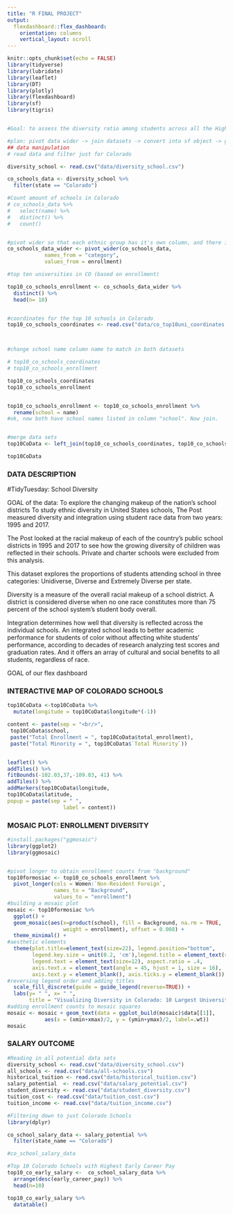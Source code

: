 ```yaml
---
title: "R FINAL PROJECT"
output: 
  flexdashboard::flex_dashboard:
    orientation: columns
    vertical_layout: scroll
---
```


```r
knitr::opts_chunk$set(echo = FALSE)
library(tidyverse)
library(lubridate)
library(leaflet)
library(DT)
library(plotly)
library(flexdashboard)
library(sf)
library(tigris)


#Goal: to assess the diversity ratio among students across all the Higher Education institutions in Colorado

#plan: pivot data wider -> join datasets -> convert into sf object -> good to map
## data manipulation
# read data and filter just for Colorado

diversity_school <- read.csv("data/diversity_school.csv")

co_schools_data <- diversity_school %>% 
  filter(state == "Colorado") 

#Count amount of schools in Colorado
# co_schools_data %>% 
#   select(name) %>%
#   distinct() %>%
#   count()


#pivot wider so that each ethnic group has it's own column, and there is only one University name in the names column
co_schools_data_wider <- pivot_wider(co_schools_data,
            names_from = "category",
            values_from = enrollment)

#top ten universities in CO (based on enrollment)

top10_co_schools_enrollment <- co_schools_data_wider %>%
  distinct() %>%
  head(n= 10)


#coordinates for the top 10 schools in Colorado
top10_co_schools_coordinates <- read.csv("data/co_top10uni_coordinates.csv")



#change school name column name to match in both datasets

# top10_co_schools_coordinates
# top10_co_schools_enrollment

top10_co_schools_coordinates
top10_co_schools_enrollment


top10_co_schools_enrollment <- top10_co_schools_enrollment %>%
  rename(school = name)
#ok, now both have school names listed in column "school". Now join.


#merge data sets
top10CoData <- left_join(top10_co_schools_coordinates, top10_co_schools_enrollment)

top10CoData
```

### DATA DESCRIPTION

#TidyTuesday: School Diversity 

GOAL of the data: To explore the changing makeup of the nation’s school districts
To study ethnic diversity in United States schools, The Post measured diversity and integration using student race data from two years: 1995 and 2017.

The Post looked at the racial makeup of each of the country’s public school districts in 1995 and 2017 to see how the growing diversity of children was reflected in their schools. Private and charter schools were excluded from this analysis.

This dataset explores the proportions of students attending school in three categories: Unidiverse, Diverse and Extremely Diverse per state.

Diversity is a measure of the overall racial makeup of a school district. A district is considered diverse when no one race constitutes more than 75 percent of the school system’s student body overall.

Integration determines how well that diversity is reflected across the individual schools. An integrated school leads to better academic performance for students of color without affecting white students’ performance, according to decades of research analyzing test scores and graduation rates. And it offers an array of cultural and social benefits to all students, regardless of race.



GOAL of our flex dashboard

### INTERACTIVE MAP OF COLORADO SCHOOLS


```r
top10CoData <-top10CoData %>%
  mutate(longitude = top10CoData$longitude*(-1))

content <- paste(sep = "<br/>",
 top10CoData$school,
 paste("Total Enrollment = ", top10CoData$total_enrollment),
 paste("Total Minority = ", top10CoData$`Total Minority`))


leaflet() %>%
addTiles() %>%
fitBounds(-102.03,37,-109.03, 41) %>%
addTiles() %>%
addMarkers(top10CoData$longitude,
top10CoData$latitude,
popup = paste(sep = " ",
                  label = content))
```



### MOSAIC PLOT: ENROLLMENT DIVERSITY

```r
#install.packages("ggmosaic")
library(ggplot2)
library(ggmosaic)


#pivot longer to obtain enrollment counts from "background"
top10formosiac <- top10_co_schools_enrollment %>%
  pivot_longer(cols = Women:`Non-Resident Foreign`,
               names_to = "Background",
               values_to = "enrollment")
#building a mosaic plot
mosaic <- top10formosiac %>%
  ggplot() +
  geom_mosaic(aes(x=product(school), fill = Background, na.rm = TRUE, 
                  weight = enrollment), offset = 0.008) + 
  theme_minimal() +
#aesthetic elements  
  theme(plot.title=element_text(size=22), legend.position="bottom", 
        legend.key.size = unit(0.2, 'cm'),legend.title = element_text(size=16), 
        legend.text = element_text(size=12), aspect.ratio = .4, 
        axis.text.x = element_text(angle = 45, hjust = 1, size = 16), 
        axis.text.y = element_blank(), axis.ticks.y = element_blank()) +
#reversing legend order and adding titles
  scale_fill_discrete(guide = guide_legend(reverse=TRUE)) +
  labs(y= " ", x= " ", 
       title = "Visualizing Diversity in Colorado: 10 Largest Universities") 
#adding enrollment counts to mosaic squares
mosaic <- mosaic + geom_text(data = ggplot_build(mosaic)$data[[1]],
            aes(x = (xmin+xmax)/2, y = (ymin+ymax)/2, label=.wt))
mosaic

```

### SALARY OUTCOME 

```r

#Reading in all potential data sets
diversity_school <- read.csv("data/diversity_school.csv")
all_schools <- read.csv("data/all-schools.csv")
historical_tuition <- read.csv("data/historical_tuition.csv")
salary_potential  <- read.csv("data/salary_potential.csv")
student_diversity <- read.csv("data/student_diversity.csv")
tuition_cost <- read.csv("data/tuition_cost.csv")
tuition_income <- read.csv("data/tuition_income.csv")

#Filtering down to just Colorado Schools 
library(dplyr)

co_school_salary_data <- salary_potential %>% 
  filter(state_name == "Colorado") 

#co_school_salary_data

#Top 10 Colorado Schools with Highest Early Career Pay 
top10_co_early_salary <-  co_school_salary_data %>%
  arrange(desc(early_career_pay)) %>%
  head(n=10)

top10_co_early_salary %>%
  datatable()

```


